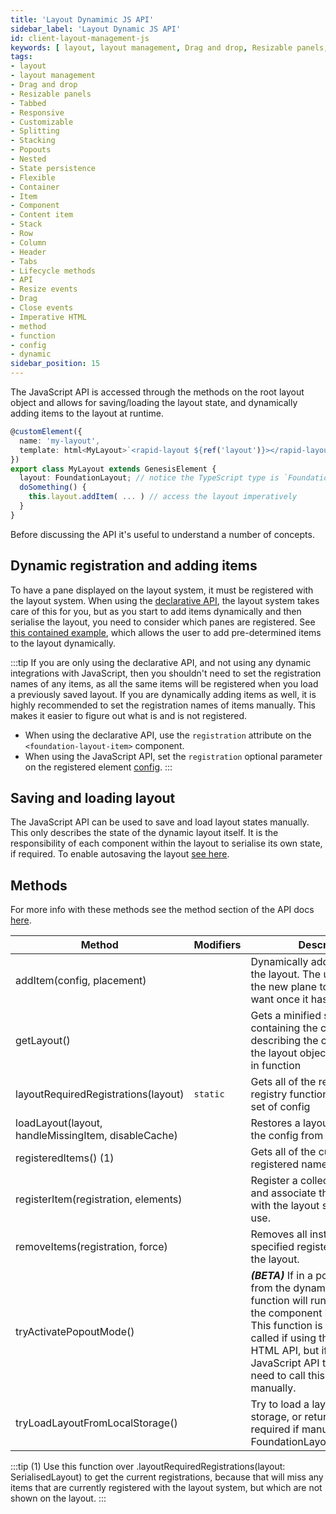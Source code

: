 ```yaml
---
title: 'Layout Dynamimic JS API'
sidebar_label: 'Layout Dynamic JS API'
id: client-layout-management-js
keywords: [ layout, layout management, Drag and drop, Resizable panels, Tabbed , Responsive , Customizable, Splitting, Stacking, Popouts, Nested , State persistence, Flexible, Container, Item, Component, Content item, Stack, Row, Column, Header, Tabs, Lifecycle methods, API, Resize events, Drag , Close events, Javascript method, function, config, dynamic]
tags:
- layout
- layout management
- Drag and drop
- Resizable panels
- Tabbed
- Responsive
- Customizable
- Splitting
- Stacking
- Popouts
- Nested
- State persistence
- Flexible
- Container
- Item
- Component
- Content item
- Stack
- Row
- Column
- Header
- Tabs
- Lifecycle methods
- API
- Resize events
- Drag
- Close events
- Imperative HTML
- method
- function
- config
- dynamic
sidebar_position: 15
---
```


The JavaScript API is accessed through the methods on the root layout object and allows for saving/loading the layout state, and dynamically adding items to the layout at runtime.
```typescript
@customElement({
  name: 'my-layout',
  template: html<MyLayout>`<rapid-layout ${ref('layout')}></rapid-layout>`,
})
export class MyLayout extends GenesisElement {
  layout: FoundationLayout; // notice the TypeScript type is `FoundationLayout`
  doSomething() {
    this.layout.addItem( ... ) // access the layout imperatively
  }
}
```

Before discussing the API it's useful to understand a number of concepts.

## Dynamic registration and adding items

To have a pane displayed on the layout system, it must be registered with the layout system. When using the [declarative API](./layout_02_html_api.mdx), the layout system takes care of this for you, but as you start to add items dynamically and then serialise the layout, you need to consider which panes are registered. See [this contained example](../client-layout-management-examples/#contained-example), which allows the user to add pre-determined items to the layout dynamically.

:::tip
If you are only using the declarative API, and not using any dynamic integrations with JavaScript, then you shouldn't need to set the registration names of any items, as all the same items will be registered when you load a previously saved layout. If you are dynamically adding items as well, it is highly recommended to set the registration names of items manually. This makes it easier to figure out what is and is not registered.
* When using the declarative API, use the `registration` attribute on the `<foundation-layout-item>` component.
* When using the JavaScript API, set the `registration` optional parameter on the registered element [config](../docs/api/foundation-layout.foundationlayout.registeritem/#parameters).
:::

## Saving and loading layout

The JavaScript API can be used to save and load layout states manually. This only describes the state of the dynamic layout itself. It is the responsibility of each component within the layout to serialise its own state, if required. To enable autosaving the layout [see here](../client-layout-management-examples/#autosaving-layout).

## Methods

For more info with these methods see the method section of the API docs [here](../docs/api/foundation-layout.foundationlayout/#methods).

|  Method | Modifiers | Description |
|  --- | --- | --- |
|  addItem(config, placement) |  | Dynamically add a new item to the layout. The user can move the new plane to whenever they want once it has been added. |
|  getLayout() |  | Gets a minified string containing the config describing the current layout of the layout object to later restore in function |
|  layoutRequiredRegistrations(layout) | <code>static</code> | Gets all of the required element registry function names for a set of config |
|  loadLayout(layout, handleMissingItem, disableCache) |  | Restores a layout described in the config from getLayout() |
|  registeredItems() (1) |  | Gets all of the currently registered names |
|  registerItem(registration, elements) |  | Register a collection of <code>Element</code> and associate them with an <code>ID</code> with the layout system for later use. |
|  removeItems(registration, force) |  | Removes all instances of a specified registered item from the layout. |
|  tryActivatePopoutMode() |  | **_(BETA)_** If in a popout window from the dynamic layout, this function will run the flow to put the component in popout mode. This function is automatically called if using the declarative HTML API, but if only using the JavaScript API then you will need to call this function manually. |
|  tryLoadLayoutFromLocalStorage() |  | Try to load a layout from local storage, or return false. Only required if manually calling FoundationLayout.registerItem() |

:::tip
(1) Use this function over .layoutRequiredRegistrations(layout: SerialisedLayout) to get the current registrations, because that will miss any items that are currently registered with the layout system, but which are not shown on the layout.
:::
